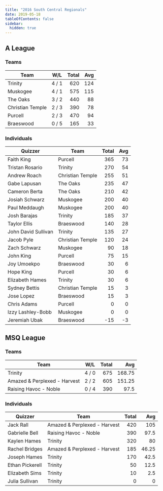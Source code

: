```yaml
---
title: "2016 South Central Regionals"
date: 2019-05-18
tableOfContents: false
sidebar:
  hidden: true
---
```


## A League

### Teams

| Team             | W/L   | Total |  Avg |
| ---------------- | ----- | ----: | ---: |
| Trinity          | 4 / 1 |   620 |  124 |
| Muskogee         | 4 / 1 |   575 |  115 |
| The Oaks         | 3 / 2 |   440 |   88 |
| Christian Temple | 2 / 3 |   390 |   78 |
| Purcell          | 2 / 3 |   470 |   94 |
| Braeswood        | 0 / 5 |   165 |   33 |

### Individuals

| Quizzer             | Team             | Total |  Avg |
| ------------------- | ---------------- | ----: | ---: |
| Faith King          | Purcell          |   365 |   73 |
| Tristan Rosario     | Trinity          |   270 |   54 |
| Andrew Roach        | Christian Temple |   255 |   51 |
| Gabe Lapusan        | The Oaks         |   235 |   47 |
| Cameron Berta       | The Oaks         |   210 |   42 |
| Josiah Schwarz      | Muskogee         |   200 |   40 |
| Paul Meddaugh       | Muskogee         |   200 |   40 |
| Josh Barajas        | Trinity          |   185 |   37 |
| Taylor Ellis        | Braeswood        |   140 |   28 |
| John David Sullivan | Trinity          |   135 |   27 |
| Jacob Pyle          | Christian Temple |   120 |   24 |
| Zach Schwarz        | Muskogee         |    90 |   18 |
| John King           | Purcell          |    75 |   15 |
| Joy Umoekpo         | Braeswood        |    30 |    6 |
| Hope King           | Purcell          |    30 |    6 |
| Elizabeth Hames     | Trinity          |    30 |    6 |
| Sydney Bettis       | Christian Temple |    15 |    3 |
| Jose Lopez          | Braeswood        |    15 |    3 |
| Chris Adams         | Purcell          |     0 |    0 |
| Izzy Lashley-Bobb   | Muskogee         |     0 |    0 |
| Jeremiah Ubak       | Braeswood        |   -15 |   -3 |

## MSQ League

### Teams

| Team                         | W/L   | Total |    Avg |
| ---------------------------- | ----- | ----: | -----: |
| Trinity                      | 4 / 0 |   675 | 168.75 |
| Amazed & Perplexed - Harvest | 2 / 2 |   605 | 151.25 |
| Raising Havoc - Noble        | 0 / 4 |   390 |   97.5 |

### Individuals

| Quizzer         | Team                         | Total |   Avg |
| --------------- | ---------------------------- | ----: | ----: |
| Jack Rall       | Amazed & Perplexed - Harvest |   420 |   105 |
| Gabrielle Bell  | Raising Havoc - Noble        |   390 |  97.5 |
| Kaylen Hames    | Trinity                      |   320 |    80 |
| Rachel Bridges  | Amazed & Perplexed - Harvest |   185 | 46.25 |
| Joseph Hames    | Trinity                      |   170 |  42.5 |
| Ethan Pickerell | Trinity                      |    50 |  12.5 |
| Elizabeth Sims  | Trinity                      |    10 |   2.5 |
| Julia Sullivan  | Trinity                      |     0 |     0 |

